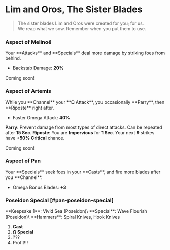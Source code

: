 
# Lim and Oros, The Sister Blades

> The sister blades Lim and Oros were created for you; for us.\
> We reap what we sow. Remember when you put them to use.

### <TextHighlight type="epic">Aspect of Melinoë</TextHighlight>

<Boon>
Your **Attacks** and **Specials** deal more damage by striking foes from behind.

- Backstab Damage: **20%**

</Boon>

Coming soon!

### <TextHighlight type="epic">Aspect of Artemis</TextHighlight>

<Boon>
While you **Channel** your **Ω Attack**, you occasionally **Parry**, then **Riposte** right after.

- Faster Omega Attack: **40%**

**Parry**: Prevent damage from most types of direct attacks. Can be repeated after **15 Sec**.
**Riposte**: You are **Impervious** for **1 Sec**. Your next **9** strikes have **+50% Critical** chance.
</Boon>

Coming soon!

### <TextHighlight type="epic">Aspect of Pan</TextHighlight>

<Boon>
Your **Specials** seek foes in your **Casts**, and fire more blades after you **Channel**.

- Omega Bonus Blades: **+3**

</Boon>

### Poseidon Special [#pan-poseidon-special]

<Boon>
**Keepsake 1**: Vivid Sea (Poseidon)\
**Special**: Wave Flourish (Poseidon)\
**Hammers**: Spiral Knives, Hook Knives
</Boon>

1. **Cast**
2. **Ω Special**
3. ???
4. Profit!!!
